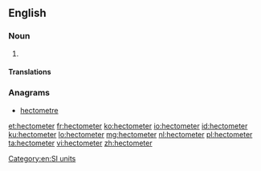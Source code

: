 ==English==

===Noun===
{{en-noun}}

# {{alternative spelling of|hectometre|from=US|lang=en}}

====Translations====
{{trans-see|hectometre}}

===Anagrams===
* [[hectometre#English|hectometre]]

[[Category:en:SI units]]

[[et:hectometer]]
[[fr:hectometer]]
[[ko:hectometer]]
[[io:hectometer]]
[[id:hectometer]]
[[ku:hectometer]]
[[lo:hectometer]]
[[mg:hectometer]]
[[nl:hectometer]]
[[pl:hectometer]]
[[ta:hectometer]]
[[vi:hectometer]]
[[zh:hectometer]]